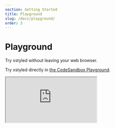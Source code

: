 ```yaml
---
section: Getting Started
title: Playground
slug: /docs/playground/
order: 3
---
```


# Playground

Try xstyled without leaving your web browser.

<carbon-ad />

Try xstyled directly in [the CodeSandbox Playground](https://codesandbox.io/s/xstyled-v2-playground-od6si?file=/src/App.js).

<iframe
  src="https://codesandbox.io/embed/xstyled-v2-playground-od6si?fontsize=14&hidenavigation=1&theme=dark"
  style={{
    width: '100%',
    height: '500px',
    border: 0,
    borderRadius: '4px',
    overflow: 'hidden',
  }}
  title="xstyled v2 — Playground"
  allow="accelerometer; ambient-light-sensor; camera; encrypted-media; geolocation; gyroscope; hid; microphone; midi; payment; usb; vr; xr-spatial-tracking"
  sandbox="allow-forms allow-modals allow-popups allow-presentation allow-same-origin allow-scripts"
/>
